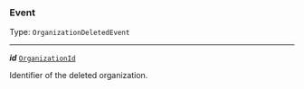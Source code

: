 


### Event

Type: `OrganizationDeletedEvent`

---

***id*** [`OrganizationId`](#organizationid)

Identifier of the deleted organization.


